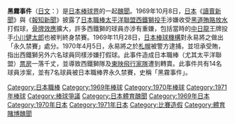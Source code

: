 {{Otheruses|subject=[[日本棒球|日本棒球界]]的一起醜聞|other=「黑霧事件」的其它意思|黑霧事件}}
{{Japanese|japanese=黒い霧事件|kana=くろいきり じけん|romaji=kuroi kiri jiken}}
'''黑霧事件'''（[[日文|日文]]：{{lang|ja|'''黒い霧事件'''（くろいきり じけん）}}）是[[日本棒球|日本棒球界]]的一起[[醜聞|醜聞]]。1969年10月8日，[[日本|日本]]《[[讀賣新聞|讀賣新聞]]》與《[[報知新聞|報知新聞]]》披露了[[日本職棒|日本職棒]][[太平洋聯盟|太平洋聯盟]][[埼玉西武獅|西鐵獅]][[投手|投手]]{{link-ja|永易將之|永易将之}}涉嫌收受[[黑道|黑道]][[賄賂|賄賂]][[放水|放水]]打假球，[[骨牌效應|骨牌效應]]擴大，許多西鐵獅的球員亦涉有重嫌，包括當時的[[中日龍|中日龍]]王牌投手[[小川健太郎|小川健太郎]]也被判終身禁賽。1969年11月28日，[[日本棒球機構|日本棒球機構]]對永易將之做出「永久禁賽」處分。1970年4月5日，永易將之於[[札幌|札幌]]被警方逮捕，並坦承受賄，指出西鐵獅另外六名球員同樣涉嫌打假球。此事件造成日本職棒（尤其太平洋聯盟）[[票房|票房]]一落千丈，並導致西鐵獅隊及[[北海道日本火腿鬥士|東映飛行家隊]]遭到轉賣。此事件共有14名球員涉案，並有7名球員被日本職棒界永久禁賽，史稱「黑霧事件」。

{{DEFAULTSORT:Black Mist Scandal (Japanese Baseball)}}
[[Category:日本職棒|Category:日本職棒]]
[[Category:1969年棒球|Category:1969年棒球]]
[[Category:1970年棒球|Category:1970年棒球]]
[[Category:1971年棒球|Category:1971年棒球]]
[[Category:棒球爭議|Category:棒球爭議]]
[[Category:日本體育醜聞|Category:日本體育醜聞]]
[[Category:1969年日本|Category:1969年日本]]
[[Category:1970年日本|Category:1970年日本]]
[[Category:1971年日本|Category:1971年日本]]
[[Category:比賽造假|Category:比賽造假]]
[[Category:體育賭博醜聞|Category:體育賭博醜聞]]